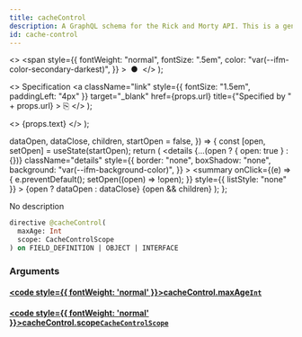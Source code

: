 ```yaml
---
title: cacheControl
description: A GraphQL schema for the Rick and Morty API. This is a generated file.
id: cache-control
---
```


  <>
    <span
      style={{
        fontWeight: "normal",
        fontSize: ".5em",
        color: "var(--ifm-color-secondary-darkest)",
      }}
    >
      &nbsp;●&nbsp;
    </span>
  </>
);

  <>
    Specification
    <a
      className="link"
      style={{ fontSize: "1.5em", paddingLeft: "4px" }}
      target="_blank"
      href={props.url}
      title={"Specified by " + props.url}
    >
      ⎘
    </a>
  </>
);

  <>
    <span className={props.class}>{props.text}</span>
  </>
);


  dataOpen,
  dataClose,
  children,
  startOpen = false,
}) => {
  const [open, setOpen] = useState(startOpen);
  return (
    <details
      {...(open ? { open: true } : {})}
      className="details"
      style={{
        border: "none",
        boxShadow: "none",
        background: "var(--ifm-background-color)",
      }}
    >
      <summary
        onClick={(e) => {
          e.preventDefault();
          setOpen((open) => !open);
        }}
        style={{ listStyle: "none" }}
      >
        {open ? dataOpen : dataClose}
      </summary>
      {open && children}
    </details>
  );
};

No description

```graphql
directive @cacheControl(
  maxAge: Int
  scope: CacheControlScope
) on FIELD_DEFINITION | OBJECT | INTERFACE
```

### Arguments

#### [<code style={{ fontWeight: 'normal' }}>cacheControl.<b>maxAge</b></code>](#)<Bullet />[`Int`](/schema/types/scalars/int.mdx) <Badge class="badge badge--secondary" text="scalar"/>

#### [<code style={{ fontWeight: 'normal' }}>cacheControl.<b>scope</b></code>](#)<Bullet />[`CacheControlScope`](/schema/types/enums/cache-control-scope.mdx) <Badge class="badge badge--secondary" text="enum"/>
